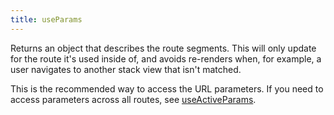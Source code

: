 ```yaml
---
title: useParams
---
```


Returns an object that describes the route segments. This will only update for the route it's used inside of,
and avoids re-renders when, for example, a user navigates to another stack view that isn't matched.

This is the recommended way to access the URL parameters. If you need to access parameters across all routes, see [useActiveParams](/docs/hooks-useActiveParams).

